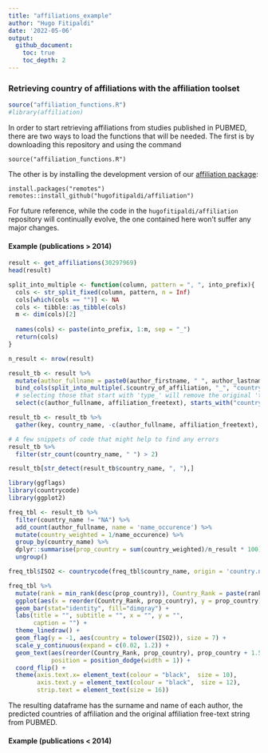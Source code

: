 ```yaml
---
title: "affiliations_example"
author: "Hugo Fitipaldi"
date: '2022-05-06'
output:
  github_document:
    toc: true
    toc_depth: 2
---
```


### Retrieving country of affiliations with the affiliation toolset

```r
source("affiliation_functions.R")
#library(affiliation)
```

In order to start retrieving affiliations from studies published in PUBMED, there are two ways to load the functions that will be needed. The first is by downloading this repository and using the command 

```
source("affiliation_functions.R")
```

The other is by installing the development version of our <a href = https://github.com/hugofitipaldi/affiliation> affiliation package</a>:

```
install.packages("remotes")
remotes::install_github("hugofitipaldi/affiliation")
```

For future reference, while the code in the `hugofitipaldi/affiliation` repository will continually evolve, the one contained here won't suffer any major changes.   

#### Example (publications > 2014)

```r
result <- get_affiliations(30297969)
head(result)
```

```r
split_into_multiple <- function(column, pattern = ", ", into_prefix){
  cols <- str_split_fixed(column, pattern, n = Inf)
  cols[which(cols == "")] <- NA
  cols <- tibble::as_tibble(cols)
  m <- dim(cols)[2]
  
  names(cols) <- paste(into_prefix, 1:m, sep = "_")
  return(cols)
}

n_result <- nrow(result)

result_tb <- result %>% 
  mutate(author_fullname = paste0(author_firstname, " ", author_lastname)) %>%
  bind_cols(split_into_multiple(.$country_of_affiliation, "_", "country_of_affiliation")) %>% 
  # selecting those that start with 'type_' will remove the original 'type' column
  select(c(author_fullname, affiliation_freetext), starts_with("country_of_affiliation_")) 
```


```r
result_tb <- result_tb %>%
  gather(key, country_name, -c(author_fullname, affiliation_freetext), na.rm = T)

# A few snippets of code that might help to find any errors 
result_tb %>%
  filter(str_count(country_name, " ") > 2)

result_tb[str_detect(result_tb$country_name, ", "),]
```

```r
library(ggflags)
library(countrycode)
library(ggplot2)

freq_tbl <- result_tb %>%
  filter(country_name != "NA") %>%
  add_count(author_fullname, name = 'name_occurence') %>%
  mutate(country_weighted = 1/name_occurence) %>%
  group_by(country_name) %>%
  dplyr::summarise(prop_country = sum(country_weighted)/n_result * 100) %>%
  ungroup()

freq_tbl$ISO2 <- countrycode(freq_tbl$country_name, origin = 'country.name', destination = 'iso2c')

freq_tbl %>%
  mutate(rank = min_rank(desc(prop_country)), Country_Rank = paste(rank, ":", country_name)) %>%
  ggplot(aes(x = reorder(Country_Rank, prop_country), y = prop_country)) +
  geom_bar(stat="identity", fill="dimgray") +
  labs(title = "", subtitle = "", x = "", y = "",
       caption = "") +
  theme_linedraw() +
  geom_flag(y = -1, aes(country = tolower(ISO2)), size = 7) +
  scale_y_continuous(expand = c(0.02, 1.2)) +
  geom_text(aes(reorder(Country_Rank, prop_country), prop_country + 1.5, label = paste0(sprintf("%2.2f", prop_country), "%")), 
            position = position_dodge(width = 1)) + 
  coord_flip() +
  theme(axis.text.x= element_text(colour = "black",  size = 10),
        axis.text.y = element_text(colour = "black",  size = 12),
        strip.text = element_text(size = 16)) 

```

The resulting dataframe has the surname and name of each author, the predicted countries of affiliation and the original affiliation free-text string from PUBMED.

#### Example (publications < 2014)


